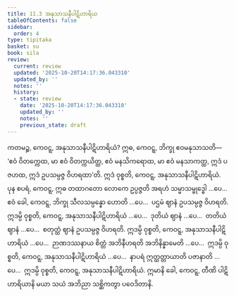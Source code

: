 ```yaml
---
title: 11.3 အနုသာသနီပါဋိဟာရိယ
tableOfContents: false
sidebar:
  order: 4
type: tipitaka
basket: su
book: sila
review:
  current: review
  updated: '2025-10-20T14:17:36.043310'
  updated_by: ''
  notes: ''
  history:
  - state: review
    date: '2025-10-20T14:17:36.043310'
    updated_by: ''
    notes: ''
    previous_state: draft
---
```



<DynamicBreadcrumb />


<ReviewStatus review={frontmatter.review} showDetails={true} />

<HypothesisAnnotation frontmatter={frontmatter} />

<Division number="486" book="sila" e="ch" v="6" p="207">

<Paragraph number="840" book="sila">
ကတမဉ္စ, ကေဝဋ္ဋ, အနုသာသနီပါဋိဟာရိယံ? ဣဓ, ကေဝဋ္ဋ, ဘိက္ခု ဧဝမနုသာသတိ—  ‘ဧဝံ ဝိတက္ကေထ, မာ ဧဝံ ဝိတက္ကယိတ္ထ, ဧဝံ မနသိကရောထ, မာ ဧဝံ မနသာကတ္ထ, ဣဒံ ပဇဟထ, ဣဒံ ဥပသမ္ပဇ္ဇ ဝိဟရထာ’တိ. ဣဒံ ဝုစ္စတိ, ကေဝဋ္ဋ, အနုသာသနီပါဋိဟာရိယံ.
</Paragraph>

<Paragraph number="841" book="sila">
ပုန စပရံ, ကေဝဋ္ဋ, ဣဓ တထာဂတော လောကေ ဥပ္ပဇ္ဇတိ အရဟံ သမ္မာသမ္ဗုဒ္ဓေါ …ပေ…  ဧဝံ ခေါ, ကေဝဋ္ဋ, ဘိက္ခု သီလသမ္ပန္နော ဟောတိ …ပေ…  ပဌမံ ဈာနံ ဥပသမ္ပဇ္ဇ ဝိဟရတိ. ဣဒမ္ပိ ဝုစ္စတိ, ကေဝဋ္ဋ, အနုသာသနီပါဋိဟာရိယံ …ပေ…  ဒုတိယံ ဈာနံ …ပေ…  တတိယံ ဈာနံ …ပေ…  စတုတ္ထံ ဈာနံ ဥပသမ္ပဇ္ဇ ဝိဟရတိ. ဣဒမ္ပိ ဝုစ္စတိ, ကေဝဋ္ဋ, အနုသာသနီပါဋိဟာရိယံ …ပေ…  ဉာဏဒဿနာယ စိတ္တံ အဘိနီဟရတိ အဘိနိန္နာမေတိ …ပေ…  ဣဒမ္ပိ ဝုစ္စတိ, ကေဝဋ္ဋ, အနုသာသနီပါဋိဟာရိယံ …ပေ…  နာပရံ ဣတ္ထတ္တာယာတိ ပဇာနာတိ …ပေ…  ဣဒမ္ပိ ဝုစ္စတိ, ကေဝဋ္ဋ, အနုသာသနီပါဋိဟာရိယံ.
</Paragraph>

<Paragraph number="842" book="sila">
ဣမာနိ ခေါ, ကေဝဋ္ဋ, တီဏိ ပါဋိဟာရိယာနိ မယာ သယံ အဘိညာ သစ္ဆိကတွာ ပဝေဒိတာနိ.
</Paragraph>
</Division>